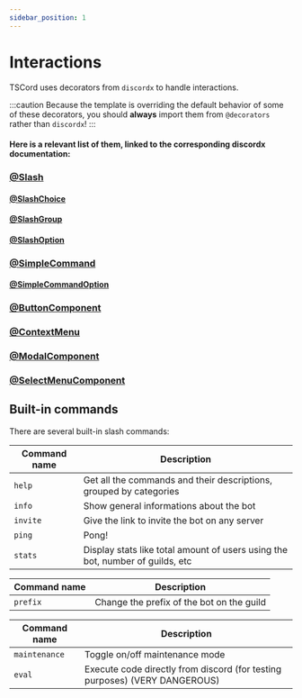 ```yaml
---
sidebar_position: 1
---
```



# Interactions

TSCord uses decorators from `discordx` to handle interactions.

:::caution 
Because the template is overriding the default behavior of some of these decorators, you should **always** import them from `@decorators` rather than `discordx`! 
:::

#### Here is a relevant list of them, linked to the corresponding discordx documentation:

<Tabs>
<TabItem value="commands" label="Commands">

### [@Slash](https://discordx.js.org/docs/decorators/commands/slash)

#### [@SlashChoice](https://discordx.js.org/docs/decorators/commands/slash-choice)
#### [@SlashGroup](https://discordx.js.org/docs/decorators/commands/slash-group)
#### [@SlashOption](https://discordx.js.org/docs/decorators/commands/slash-option)

### [@SimpleCommand](https://discordx.js.org/docs/decorators/commands/simple-command)

#### [@SimpleCommandOption](https://discordx.js.org/docs/decorators/commands/simple-command-option)

</TabItem>

<TabItem value="gui" label="GUI Interactions">

### [@ButtonComponent](https://discordx.js.org/docs/decorators/gui/button-component)
### [@ContextMenu](https://discordx.js.org/docs/decorators/gui/context-menu)
### [@ModalComponent](https://discordx.js.org/docs/decorators/gui/modal-component)
### [@SelectMenuComponent](https://discordx.js.org/docs/decorators/gui/select-menu-component)

</TabItem>
</Tabs>

## Built-in commands

There are several built-in slash commands:

<Tabs>
<TabItem value="general" label="General">

| Command name | Description                                                                   |
|--------------|-------------------------------------------------------------------------------|
| `help`         | Get all the commands and their descriptions, grouped by categories            |
| `info`         | Show general informations about the bot                                       |
| `invite`       | Give the link to invite the bot on any server                                 |
| `ping`         | Pong!                                                                         |
| `stats`        | Display stats like total amount of users using the bot, number of guilds, etc |

</TabItem>

<TabItem value="admin" label="Admin">

| Command name | Description                               |
|--------------|-------------------------------------------|
| `prefix`       | Change the prefix of the bot on the guild |

</TabItem>

<TabItem value="owner" label="Owner">

| Command name | Description                                                                |
|--------------|----------------------------------------------------------------------------|
| `maintenance`  | Toggle on/off maintenance mode                                             |
| `eval`         | Execute code directly from discord (for testing purposes) (VERY DANGEROUS) |

</TabItem>
</Tabs>